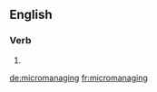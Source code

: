 ==English==

===Verb===
{{head|en|present participle}}

# {{present participle of|micromanage|lang=en|nocat=1}}

[[de:micromanaging]]
[[fr:micromanaging]]